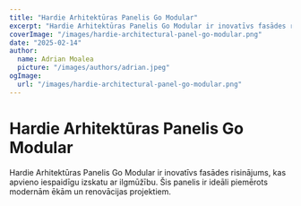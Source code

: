 ```yaml
---
title: "Hardie Arhitektūras Panelis Go Modular"
excerpt: "Hardie Arhitektūras Panelis Go Modular ir inovatīvs fasādes risinājums ar iespaidīgu izskatu un ilgmūžību"
coverImage: "/images/hardie-architectural-panel-go-modular.png"
date: "2025-02-14"
author:
  name: Adrian Moalea
  picture: "/images/authors/adrian.jpeg"
ogImage:
  url: "/images/hardie-architectural-panel-go-modular.png"
---
```


# Hardie Arhitektūras Panelis Go Modular

Hardie Arhitektūras Panelis Go Modular ir inovatīvs fasādes risinājums, kas apvieno iespaidīgu izskatu ar ilgmūžību. Šis panelis ir ideāli piemērots modernām ēkām un renovācijas projektiem.
